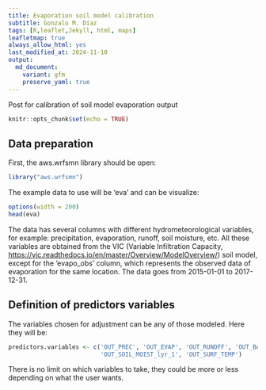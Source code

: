```yaml
---
title: Evaporation soil model calibration
subtitle: Gonzalo M. Díaz
tags: [R,leaflet,Jekyll, html, maps]
leafletmap: true
always_allow_html: yes
last_modified_at: 2024-11-10
output: 
  md_document:
    variant: gfm
    preserve_yaml: true
---
```


Post for calibration of soil model evaporation output


```r
knitr::opts_chunk$set(echo = TRUE)
```

## Data preparation

First, the aws.wrfsmn library should be open:
```r
library("aws.wrfsmn")
```

The example data to use will be ‘eva’ and can be visualize:
```r
options(width = 200)
head(eva)
```

The data has several columns with different hydrometeorological variables, for example: precipitation, evaporation, runoff, soil moisture, etc. All these variables are obtained from the VIC (Variable Infiltration Capacity, <https://vic.readthedocs.io/en/master/Overview/ModelOverview/>) soil model, except for the 'evapo_obs' column, which represents the observed data of evaporation for the same location. The data goes from 2015-01-01 to 2017-12-31.

## Definition of predictors variables

The variables chosen for adjustment can be any of those modeled. Here they will be:
```r
predictors.variables <- c('OUT_PREC', 'OUT_EVAP', 'OUT_RUNOFF', 'OUT_BASEFLOW',
                          'OUT_SOIL_MOIST_lyr_1', 'OUT_SURF_TEMP')
```

There is no limit on which variables to take, they could be more or less depending on what the user wants.

